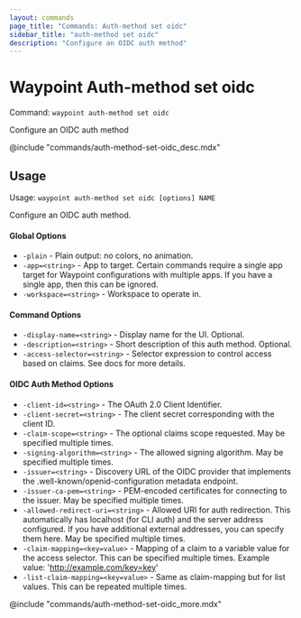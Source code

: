 ```yaml
---
layout: commands
page_title: "Commands: Auth-method set oidc"
sidebar_title: "auth-method set oidc"
description: "Configure an OIDC auth method"
---
```


# Waypoint Auth-method set oidc

Command: `waypoint auth-method set oidc`

Configure an OIDC auth method

@include "commands/auth-method-set-oidc_desc.mdx"

## Usage

Usage: `waypoint auth-method set oidc [options] NAME`


  Configure an OIDC auth method.

#### Global Options

- `-plain` - Plain output: no colors, no animation.
- `-app=<string>` - App to target. Certain commands require a single app target for Waypoint configurations with multiple apps. If you have a single app, then this can be ignored.
- `-workspace=<string>` - Workspace to operate in.

#### Command Options

- `-display-name=<string>` - Display name for the UI. Optional.
- `-description=<string>` - Short description of this auth method. Optional.
- `-access-selector=<string>` - Selector expression to control access based on claims. See docs for more details.

#### OIDC Auth Method Options

- `-client-id=<string>` - The OAuth 2.0 Client Identifier.
- `-client-secret=<string>` - The client secret corresponding with the client ID.
- `-claim-scope=<string>` - The optional claims scope requested. May be specified multiple times.
- `-signing-algorithm=<string>` - The allowed signing algorithm. May be specified multiple times.
- `-issuer=<string>` - Discovery URL of the OIDC provider that implements the .well-known/openid-configuration metadata endpoint.
- `-issuer-ca-pem=<string>` - PEM-encoded certificates for connecting to the issuer. May be specified multiple times.
- `-allowed-redirect-uri=<string>` - Allowed URI for auth redirection. This automatically has localhost (for CLI auth) and the server address configured. If you have additional external addresses, you can specify them here. May be specified multiple times.
- `-claim-mapping=<key=value>` - Mapping of a claim to a variable value for the access selector. This can be specified multiple times. Example value: 'http://example.com/key=key'
- `-list-claim-mapping=<key=value>` - Same as claim-mapping but for list values. This can be repeated multiple times.

@include "commands/auth-method-set-oidc_more.mdx"
